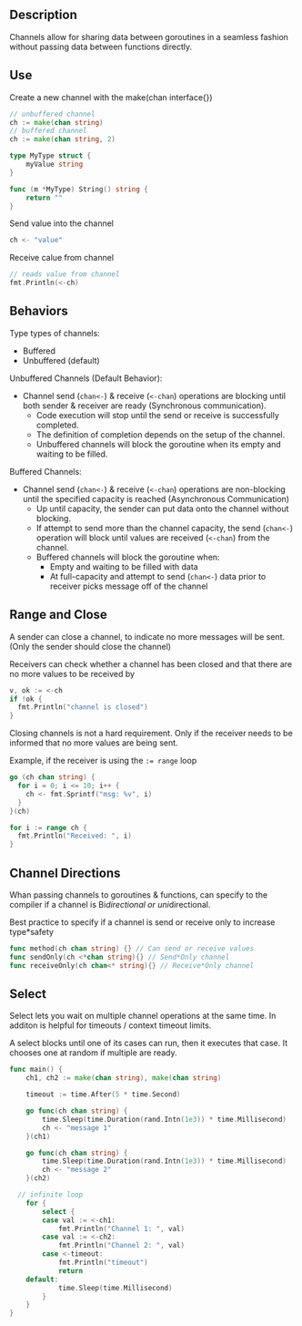 ## Description

Channels allow for sharing data between goroutines in a seamless fashion without passing data between functions directly.

## Use

Create a new channel with the make(chan interface{})

```go
// unbuffered channel
ch := make(chan string)
// buffered channel
ch := make(chan string, 2)

type MyType struct {
	myValue string
}

func (m *MyType) String() string {
	return ""
}
```

Send value into the channel
```go
ch <- "value"
```

Receive calue from channel
```go
// reads value from channel
fmt.Println(<-ch)
```

## Behaviors

Type types of channels:

* Buffered
* Unbuffered (default)


Unbuffered Channels (Default Behavior):

* Channel send (`chan<-`) & receive (`<-chan`) operations are blocking until both sender & receiver are ready (Synchronous communication).
  * Code execution will stop until the send or receive is successfully completed.
  * The definition of completion depends on the setup of the channel.
  * Unbuffered channels will block the goroutine when its empty and waiting to be filled.

Buffered Channels:
* Channel send (`chan<-`) & receive (`<-chan`) operations are non-blocking until the specified capacity is reached (Asynchronous Communication)
  * Up until capacity, the sender can put data onto the channel without blocking.
  * If attempt to send more than the channel capacity, the send (`chan<-`) operation will block until values are received (`<-chan`) from the channel.
  * Buffered channels will block the goroutine when:
    * Empty and waiting to be filled with data
    * At full-capacity and attempt to send (`chan<-`) data prior to receiver picks message off of the channel


## Range and Close

A sender can close a channel, to indicate no more messages will be sent. (Only the sender should close the channel)

Receivers can check whether a channel has been closed and that there are no more values to be received by

```go copy
v, ok := <-ch
if !ok {
  fmt.Println("channel is closed")
}
```

Closing channels is not a hard requirement. Only if the receiver needs to be informed that no more values are being sent.

Example, if the receiver is using the `:= range` loop


```go
go (ch chan string) {
  for i = 0; i <= 10; i++ {
    ch <- fmt.Sprintf("msg: %v", i)
  }
}(ch)

for i := range ch {
  fmt.Println("Received: ", i)
}
```

## Channel Directions

Whan passing channels to goroutines & functions, can specify to the compiler if a channel is Bi*directional or uni*directional.

Best practice to specify if a channel is send or receive only to increase type*safety

```go
func method(ch chan string) {} // Can send or receive values
func sendOnly(ch <*chan string){} // Send*Only channel
func receiveOnly(ch chan<* string){} // Receive*Only channel
```

## Select

Select lets you wait on multiple channel operations at the same time. In additon is helpful for timeouts / context timeout limits.

A select blocks until one of its cases can run, then it executes that case. It chooses one at random if multiple are ready.

```go
func main() {
	ch1, ch2 := make(chan string), make(chan string)

	timeout := time.After(5 * time.Second)

	go func(ch chan string) {
		time.Sleep(time.Duration(rand.Intn(1e3)) * time.Millisecond)
		ch <- "message 1"
	}(ch1)

	go func(ch chan string) {
		time.Sleep(time.Duration(rand.Intn(1e3)) * time.Millisecond)
		ch <- "message 2"
	}(ch2)

  // infinite loop
	for {
		select {
		case val := <-ch1:
			fmt.Println("Channel 1: ", val)
		case val := <-ch2:
			fmt.Println("Channel 2: ", val)
		case <-timeout:
			fmt.Println("timeout")
			return
    default:
			time.Sleep(time.Millisecond)
		}
	}
}
```

